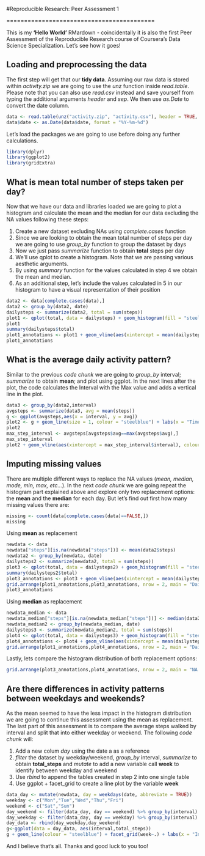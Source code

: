 #Reproducible Research: Peer Assessment 1

==========================================


This is my **'Hello World'** RMardown - coincidentally it is also the first Peer Assessment of the Reproducible Research course of Coursera's Data Science Specialization. Let's see how it goes! 


## Loading and preprocessing the data

The first step will get that our **tidy data**. Assuming our raw data is stored within *activity.zip* we are going to use the *unz* function inside *read.table*. Please note that you can also use *read.csv* instead and save yourself from typing the additional arguments *header* and *sep*. We then use *as.Date* to convert the date column. 

```r
data <- read.table(unz("activity.zip", "activity.csv"), header = TRUE, sep=",")
data$date <- as.Date(data$date, format = "%Y-%m-%d")
```

Let's load the packages we are going to use before doing any further calculations.

```r
library(dplyr)
library(ggplot2)
library(gridExtra)
```


## What is mean total number of steps taken per day?

Now that we have our data and libraries loaded we are going to plot a histogram and calculate the mean and the median for our data excluding the NA values following these steps:

1.  Create a new dataset excluding NAs using *complete.cases* function
2.  Since we are looking to obtain the mean total number of steps per day we are going to use *group_by* function to group the dataset by days
3.  Now we just pass *summarize* function to obtain **total** steps per day
4.  We'll use qplot to create a histogram. Note that we are passing various aesthetic arguments.
5.  By using *summary* function for the values calculated in step 4 we obtain the mean and median.
6.  As an additional step, let's include the values calculated in 5 in our histogram to have a visual representation of their position

```r
data2 <- data[complete.cases(data),]
data2 <- group_by(data2, date)
dailysteps <- summarize(data2, total = sum(steps))
plot1 <- qplot(total, data = dailysteps) + geom_histogram(fill = "steelblue") + labs(x = "Total number of steps taken each day", y = "Frequency", title = "Daily Total Steps Histogram")
plot1
summary(dailysteps$total)
plot1_annotations <- plot1 + geom_vline(aes(xintercept = mean(dailysteps$total)), colour = "red", size = 1) + geom_vline(aes(xintercept = median(dailysteps$total)), colour = "blue", size = 1, alpha = .5) + labs(title ="Part 1 - excluding NAs")
plot1_annotations
```


## What is the average daily activity pattern?

Similar to the previous *code chunk* we are going to *group_by* interval; *summarize* to obtain **mean**; and plot using ggplot. In the next lines after the plot, the code calculates the Interval with the Max value and adds a vertical line in the plot.

```r
data3 <- group_by(data2,interval)
avgsteps <- summarize(data3, avg = mean(steps))
g <- ggplot(avgsteps,aes(x = interval, y = avg))
plot2 <- g + geom_line(size = 1, colour = "steelblue") + labs(x = "Time interval [every 5 mins]", y = "Avg Steps", title = "Daily Avg of Steps taken by Interval")
plot2
max_step_interval <- avgsteps[avgsteps$avg==max(avgsteps$avg),]
max_step_interval
plot2 + geom_vline(aes(xintercept = max_step_interval$interval), colour = "red", size = 1, alpha = .2)
```

## Imputing missing values

There are multiple different ways to replace the NA values (*mean, median, mode, min, max, etc...*). In the next *code chunk* we are going repeat the histogram part explained above and explore only two replacement options: the **mean** and the **median** for each day. But let's find out first how many missing values there are:


```r
missing <- count(data[complete.cases(data)==FALSE,])
missing
```

Using **mean** as replacement

```r
newdata <- data
newdata["steps"][is.na(newdata["steps"])] <- mean(data2$steps)
newdata2 <- group_by(newdata, date)
dailysteps2 <- summarize(newdata2, total = sum(steps))
plot3 <- qplot(total, data = dailysteps2) + geom_histogram(fill = "steelblue") + labs(x = "Total number of steps taken each day", y = "Frequency", title = "Daily Total Steps Histogram")
summary(dailysteps2$total)
plot3_annotations <- plot3 + geom_vline(aes(xintercept = mean(dailysteps2$total)), colour = "red", size = 1) + geom_vline(aes(xintercept = median(dailysteps2$total)), colour = "blue", size = 1, alpha = .5) + labs(title ="Part 2 - NAs = daily mean")
grid.arrange(plot1_annotations,plot3_annotations, nrow = 2, main = "Daily Total Steps Histogram Comparison (Mean)")
plot3_annotations
```

Using **median** as replacement

```r
newdata_median <- data
newdata_median["steps"][is.na(newdata_median["steps"])] <- median(data2$steps)
newdata_median2 <- group_by(newdata_median, date)
dailysteps3 <- summarize(newdata_median2, total = sum(steps))
plot4 <- qplot(total, data = dailysteps3) + geom_histogram(fill = "steelblue") + labs(x = "Total number of steps taken each day", y = "Frequency", title = "Daily Total Steps Histogram")
plot4_annotations <- plot4 + geom_vline(aes(xintercept = mean(dailysteps3$total)), colour = "red", size = 1) + geom_vline(aes(xintercept = median(dailysteps3$total)), colour = "blue", size = 1, alpha = .5) + labs(title ="Part 2 - NAs = daily median")
grid.arrange(plot1_annotations,plot4_annotations, nrow = 2, main = "Daily Total Steps Histogram Comparison (Median)")
```

Lastly, lets compare the histogram distribution of both replacement options:

```r
grid.arrange(plot3_annotations,plot4_annotations, nrow = 2, main = "NA replacement methods comparison")
```


## Are there differences in activity patterns between weekdays and weekends?

As the mean seemed to have the less impact in the histogram distribution we are going to continue this assessment using the mean as replacement. The last part of this assessment is to compare the average steps walked by interval and split that into either weekday or weekend. The following *code chunk* will:

1.  Add a new colum *day* using the date a as a reference
2.  *filter* the dataset by weekday/weekend, *group_by* interval, *summarize* to obtain **total_steps** and *mutate* to add a new variable call **week** to identify between weekday and weekend
3.  Use *rbind* to append the tables created in step 2 into one single table
4.  Use ggplot + facet_grid to create a line plot by the variable **week**


```r
data_day <- mutate(newdata, day = weekdays(date, abbreviate = TRUE))
weekday <- c("Mon","Tue","Wed","Thu","Fri")
weekend <- c("Sat","Sun")
day_weekend <- filter(data_day, day == weekend) %>% group_by(interval) %>% summarize(total_steps = mean(steps)) %>% mutate(week = c("weekend"))
day_weekday <- filter(data_day, day == weekday) %>% group_by(interval) %>% summarize(total_steps = mean(steps)) %>% mutate(week = c("weekday"))
day_data <- rbind(day_weekday,day_weekend)
g<-ggplot(data = day_data, aes(interval,total_steps))
g + geom_line(colour = "steelblue") + facet_grid(week~.) + labs(x = "Interval", y = "Number of Steps [avg]", main = "Average Steps per time interval (grouped by weekday/weekend)" )
```

And I believe that's all. Thanks and good luck to you too! 